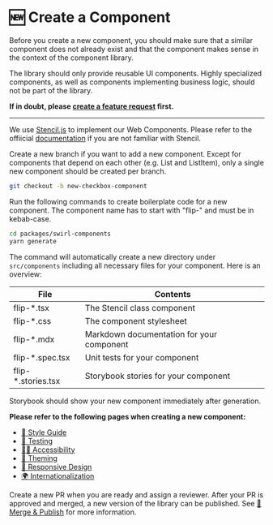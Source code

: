 
<Meta title="Contributions/Create a Component" />

# 🆕 Create a Component

Before you create a new component, you should make sure that a similar component
does not already exist and that the component makes sense in the context of the
component library.

The library should only provide reusable UI components. Highly specialized
components, as well as components implementing business logic, should not be
part of the library.

**If in doubt, please
[create a feature request](https://github.com/getflip/swirl/issues/new/choose)
first.**

<hr />

We use [Stencil.js](https://stenciljs.com/) to implement our Web Components.
Please refer to the offiicial [documentation](https://stenciljs.com/docs/api) if
you are not familiar with Stencil.

Create a new branch if you want to add a new component. Except for components
that depend on each other (e.g. List and ListItem), only a single new component
should be created per branch.

```bash
git checkout -b new-checkbox-component
```

Run the following commands to create boilerplate code for a new component. The
component name has to start with "flip-" and must be in kebab-case.

```bash
cd packages/swirl-components
yarn generate
```

The command will automatically create a new directory under `src/components`
including all necessary files for your component. Here is an overview:

| File                | Contents                                  |
| ------------------- | ----------------------------------------- |
| flip-\*.tsx         | The Stencil class component               |
| flip-\*.css         | The component stylesheet                  |
| flip-\*.mdx         | Markdown documentation for your component |
| flip-\*.spec.tsx    | Unit tests for your component             |
| flip-\*.stories.tsx | Storybook stories for your component      |

Storybook should show your new component immediately after generation.

**Please refer to the following pages when creating a new component:**

- [💅 Style Guide](?path=/docs/requirements-style-guide--page)
- [🤖 Testing](?path=/docs/requirements-testing--page)
- [🧏‍♀️ Accessibility](?path=/docs/requirements-accessibility--page)
- [🌈 Theming](?path=/docs/requirements-theming--page)
- [📱 Responsive Design](?path=/docs/requirements-responsive-design--page)
- [🌍 Internationalization](?path=/docs/requirements-internationalization--page)

Create a new PR when you are ready and assign a reviewer. After your PR is
approved and merged, a new version of the library can be published. See
[🏁 Merge & Publish](?path=/docs/contributions-merge-publish--page) for more
information.
